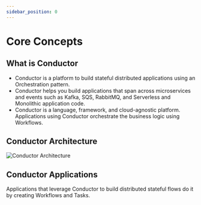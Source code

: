 ```yaml
---
sidebar_position: 0
---
```


# Core Concepts

## What is Conductor
* Conductor is a platform to build stateful distributed applications using an Orchestration pattern.
* Conductor helps you build applications that span across microservices and events such as Kafka, SQS, RabbitMQ, and Serverless and Monolithic application code.
* Conductor is a language, framework, and cloud-agnostic platform. Applications using Conductor orchestrate the business logic using Workflows.

## Conductor Architecture
![Conductor Architecture](/img/architecture.png)

## Conductor Applications
Applications that leverage Conductor to build distributed stateful flows do it by creating Workflows and Tasks.